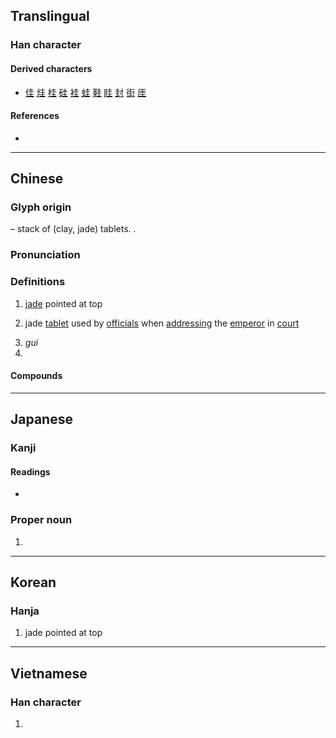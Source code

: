 {{also|丰}}
{{character info/new}}
==Translingual==
{{stroke order|strokes=6}}

===Han character===
{{Han char|rn=32|rad=土|as=03|sn=6|four=40104|canj=GG|ids=⿱土土}}

====Derived characters====
* [[佳]] [[烓]] [[桂]] [[硅]] [[袿]] [[蛙]] [[鞋]] [[眭]] [[封]] [[街]] [[厓]]

====References====
* {{Han ref|kx=0224.020|dkj=04887|dj=0456.050|hdz=10418.050|uh=572D|ud=22317|bh=A663|bd=42595}}

----

==Chinese==
{{zh-forms}}

===Glyph origin===
{{Han etym}}
{{Han compound|土|土|ls=p}} – stack of (clay, jade) tablets. {{zh-etym-double|土|}}.

===Pronunciation===
{{zh-pron
|m=guī
|m-s=
|c=gwai1
|g=
|h=pfs=kui
|j=
|mb=
|md=giĕ
|mn=ke/kui
|mn-t=
|w=
|x=
|mc=y
|oc=y
|cat=n
}}

===Definitions===
{{zh-hanzi}}

# [[jade]] pointed at top
# {{lb|zh|historical}} jade [[tablet]] used by [[official]]s when [[address]]ing the [[emperor]] in [[court]]
#: {{zh-also|珪}}
# ''gui'' {{gl|type of [[ancient]] [[Chinese]] [[sundial]]}}
# {{surname|zh}}

====Compounds====
{{zh-der|一刀圭|不見圭角|不露圭角|介圭|刀圭|圭亞那|圭玉|圭璋|圭璧|圭窬|圭竇|圭臬|圭蓽|圭表|圭角|圭門|奉為圭臬|巴拉圭|巴拉圭河|日圭|析圭分土|析圭擔爵|烏拉圭|琬圭|琰圭|瑱圭|白圭|白圭之玷|穀圭|篳門圭窬|篳門圭竇|蓽門圭竇|躬圭|鎮圭}}

{{zh-cat||Timekeeping}}
----

==Japanese==

===Kanji===
{{ja-kanji|grade=|rs=土03}}

====Readings====
* {{ja-readings|goon=け<け<くゑ|kanon=けい<けい<くゑい|kun=たま-|nanori=かど, きよ, きよし, よし}}

===Proper noun===
{{ja-pos|proper|けい}}

# {{given name|ja|unisex|sort=けい}}

----

==Korean==

===Hanja===
{{ko-hanja|hangeul=규|rv=gyu|mr=kyu|y=kyu}}

# jade pointed at top

----

==Vietnamese==

===Han character===
{{vi-hantu|[[quê]], [[khoai]], [[khuê]], [[que]]|rs=土03}}

# {{rfdef|vi|sort=土03}}